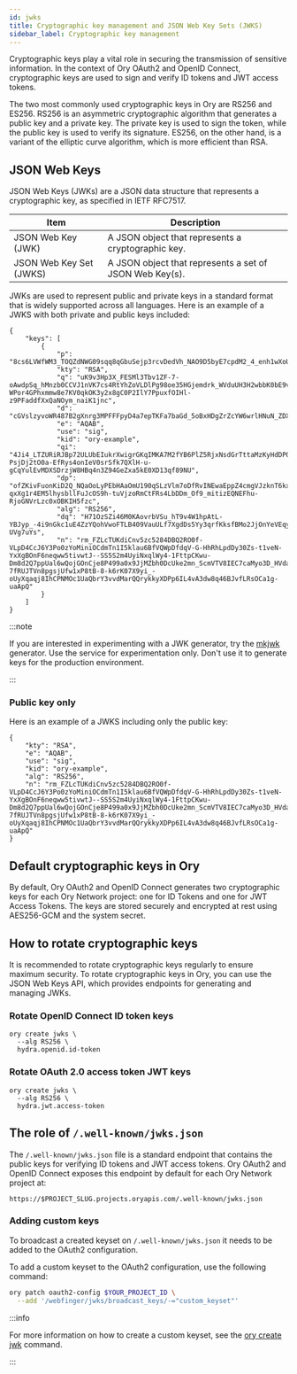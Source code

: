 ```yaml
---
id: jwks
title: Cryptographic key management and JSON Web Key Sets (JWKS)
sidebar_label: Cryptographic key management
---
```


Cryptographic keys play a vital role in securing the transmission of sensitive information. In the context of Ory OAuth2 and
OpenID Connect, cryptographic keys are used to sign and verify ID tokens and JWT access tokens.

The two most commonly used cryptographic keys in Ory are RS256 and ES256. RS256 is an asymmetric cryptographic algorithm that
generates a public key and a private key. The private key is used to sign the token, while the public key is used to verify its
signature. ES256, on the other hand, is a variant of the elliptic curve algorithm, which is more efficient than RSA.

## JSON Web Keys

JSON Web Keys (JWKs) are a JSON data structure that represents a cryptographic key, as specified in IETF RFC7517.

| Item                    | Description                                             |
| ----------------------- | ------------------------------------------------------- |
| JSON Web Key (JWK)      | A JSON object that represents a cryptographic key.      |
| JSON Web Key Set (JWKS) | A JSON object that represents a set of JSON Web Key(s). |

JWKs are used to represent public and private keys in a standard format that is widely supported across all languages. Here is an
example of a JWKS with both private and public keys included:

```
{
    "keys": [
        {
            "p": "8cs6LVWfWM3_TOQZdNWG09sqq8qGbuSejp3rcvDedVh_NAO9D5byE7cpdM2_4_enh1wXoUzzpL0MSHFLAAErJywKLUgyGmjdmJdA7IFuOV4lPNydcSuyyHm4pXVSc_ZtB0MfVPdAh1TO5zyjkk5IbIC8IYOICI1dxu8namdP5MM",
            "kty": "RSA",
            "q": "uK9v3Hp3X_FESMl3Tbv1ZF-7-oAwdpSq_hMnzb0CCVJ1nVK7cs4RtYhZoVLDlPg98oe35HGjemdrk_WVduUH3H2wbbK0bE9v_yG-WPor4GPhxmmw8e7KV0qkOK3y2x8gC0P2IlY7PpuxfOIHl-z9PFaddfXxQaNOym_naiK1jnc",
            "d": "cGVslzyvoWR487B2gXnrg3MPFFFpyD4a7epTKFa7baGd_5oBxHDgZrZcYW6wrlHNuN_ZDXucNneZeg7m5ZLUG6Uz9cYh7aBmOXiAU3Ag7ImFEVMSIKUHSGq83eKsLS8hiowEx9LeinGHr8gEHYJ9JqYV8yZOuc0_V3MQuZnCi6Xg_WmYRN8eMBV8jPKIILQX10ifrgkVSF3xXi11jN1fUiC17xCRyUArWM7c22CfONhxIXp4inGzJjoNMU7BhLJnpdgBpm9RCmNESRP2U0Yhd659upFv9NFFWmSILTwFkdYW5puaVfkHBIZV7_g5OJV7DsE2Cti5jv3SLk4CyCj68Q",
            "e": "AQAB",
            "use": "sig",
            "kid": "ory-example",
            "qi": "4Ji4_LTZURiRJBp72ULUbEIukrXwigrGKqIMKA7M2fYB6PlZ5RjxNsdGrTttaMzKyHdDPQWY01fBNzWvaZCNndUu-PsjDj2tO0a-EfRys4onIeV0srSfk7QXlH-u-gCqYulEvMDXSDrzjW8HBq4n3Z94GeZxa5kE0XD13qf89NU",
            "dp": "ofZKivFuonKiD2Q_NQaOoLyPEbHAaOmU190qSLzVlm7oDfRvINEwaEppZ4cmgVJzknT6kx5TmcbUQnY5EdC2ki-qxXg1r4EM5lhysbllFuJcOS9h-tuVjzoRmCtFRs4LbDDm_Of9_mitizEQNEFhu-RjoGNVrLzc0xOBKIH5fzc",
            "alg": "RS256",
            "dq": "H71OzSZi46M0KAovrbVSu_hT9v4W1hpAtL-YBJyp_-4i9nGkc1uE4ZzYQohVwoFTLB409VauULf7XgdDs5Yy3qrfKksfBMo2JjOnYeVEqyCfSZkaZsmyDoRuaqtCZHQZ7rW0VDxbnCvnud2ijnKVJsx_7SjiWHR3cwT-UVg7uYs",
            "n": "rm_FZLcTUKdiCnv5zc5284DBQ2RO0f-VLpD4CcJ6Y3Po0zYoMiniOCdmTn1I5klau6BfVQWpDfdqV-G-HhRhLpdDy30Zs-t1veN-YxXgBOnF6neqww5tivwtJ--SS5S2m4UyiNxqlWy4-1FttpCKwu-Dm8d2Q7ppUal6wQojGOnCje8P499a0x9JjMZbh0DcUke2mn_ScmVTV8IEC7caMyo3D_HVdaMuNDN2N2O-7fRUJTVn8pgsjUfw1xP8tB-8-k6rK07X9yi_-oUyXqaqj8IhCPNMOc1UaQbrY3vvdMarQQrykkyXDPp6IL4vA3dw8q46BJvfLRsOCa1g-uaApQ"
        }
    ]
}
```

:::note

If you are interested in experimenting with a JWK generator, try the [mkjwk](https://mkjwk.org/) generator. Use the service for
experimentation only. Don't use it to generate keys for the production environment.

:::

### Public key only

Here is an example of a JWKS including only the public key:

```
{
    "kty": "RSA",
    "e": "AQAB",
    "use": "sig",
    "kid": "ory-example",
    "alg": "RS256",
    "n": "rm_FZLcTUKdiCnv5zc5284DBQ2RO0f-VLpD4CcJ6Y3Po0zYoMiniOCdmTn1I5klau6BfVQWpDfdqV-G-HhRhLpdDy30Zs-t1veN-YxXgBOnF6neqww5tivwtJ--SS5S2m4UyiNxqlWy4-1FttpCKwu-Dm8d2Q7ppUal6wQojGOnCje8P499a0x9JjMZbh0DcUke2mn_ScmVTV8IEC7caMyo3D_HVdaMuNDN2N2O-7fRUJTVn8pgsjUfw1xP8tB-8-k6rK07X9yi_-oUyXqaqj8IhCPNMOc1UaQbrY3vvdMarQQrykkyXDPp6IL4vA3dw8q46BJvfLRsOCa1g-uaApQ"
}
```

## Default cryptographic keys in Ory

By default, Ory OAuth2 and OpenID Connect generates two cryptographic keys for each Ory Network project: one for ID Tokens and one
for JWT Access Tokens. The keys are stored securely and encrypted at rest using AES256-GCM and the system secret.

## How to rotate cryptographic keys

It is recommended to rotate cryptographic keys regularly to ensure maximum security. To rotate cryptographic keys in Ory, you can
use the JSON Web Keys API, which provides endpoints for generating and managing JWKs.

### Rotate OpenID Connect ID token keys

```
ory create jwks \
  --alg RS256 \
  hydra.openid.id-token
```

### Rotate OAuth 2.0 access token JWT keys

```
ory create jwks \
  --alg RS256 \
  hydra.jwt.access-token
```

## The role of `/.well-known/jwks.json`

The `/.well-known/jwks.json` file is a standard endpoint that contains the public keys for verifying ID tokens and JWT access
tokens. Ory OAuth2 and OpenID Connect exposes this endpoint by default for each Ory Network project at:

```
https://$PROJECT_SLUG.projects.oryapis.com/.well-known/jwks.json
```

### Adding custom keys

To broadcast a created keyset on `/.well-known/jwks.json` it needs to be added to the OAuth2 configuration.

To add a custom keyset to the OAuth2 configuration, use the following command:

```bash
ory patch oauth2-config $YOUR_PROJECT_ID \
  --add '/webfinger/jwks/broadcast_keys/-="custom_keyset"'
```

:::info

For more information on how to create a custom keyset, see the [ory create jwk](../cli/ory-create-jwk.md) command.

:::
